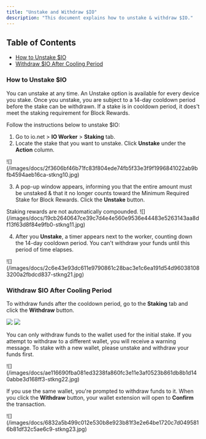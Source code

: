 ```yaml
---
title: "Unstake and Withdraw $IO"
description: "This document explains how to unstake & withdraw $IO."
---
```


## Table of Contents

- [How to Unstake $IO](/docs/how-to-unstake#how-to-unstake-io)
- [Withdraw $IO After Cooling Period](/docs/how-to-unstake#withdraw-io-after-cooling-period)


### How to Unstake $IO

You can unstake at any time. An Unstake option is available for every device you stake. Once you unstake, you are subject to a 14-day cooldown period before the stake can be withdrawn. If a stake is in cooldown period, it does't meet the staking requirement for Block Rewards.

Follow the instructions below to unstake $IO:

1. Go to io.net > **IO Worker** > **Staking** tab.
2. Locate the stake that you want to unstake. Click **Unstake** under the **Action** column.

<Frame>
![](/images/docs/2f3606bf46b71fc83f804ede74fb5f33e3f9f1996841022ab9bfb4594aeb16ca-stkng10.jpg)
</Frame>

3. A pop-up window appears, informing you that the entire amount must be unstaked & that it no longer counts toward the Minimum Required Stake for Block Rewards. Click the **Unstake** button.

<Info>
Staking rewards are not automatically compounded.
</Info>

<Frame>
![](/images/docs/19cb2640647ce39c7d4e4e560e9536e44483e5263143aa8df13f63d8f84e9fb0-stkng11.jpg)
</Frame>

4. After you **Unstake**, a timer appears next to the worker, counting down the 14-day cooldown period. You can't withdraw your funds until this period of time elapses.

<Frame>
![](/images/docs/2c6e43e93dc611e9790861c28bac3e1c6ea191d54d960381083200a2fbdcd837-stkng21.jpg)
</Frame>

### Withdraw $IO After Cooling Period

To withdraw funds after the cooldown period, go to the **Staking** tab and click the **Withdraw** button.

![](/images/docs/90ff5237ab04a5feb2b3395a4cb777c80e85c91a1145c775912570a0aed5dae8-stkng20.jpg) ![](/images/docs/6c6352361b46d42c177537f8c843e868250a2b105bf83938428271d8be1be380-image4.png)

You can only withdraw funds to the wallet used for the initial stake. If you attempt to withdraw to a different wallet, you will receive a warning message. To stake with a new wallet, please unstake and withdraw your funds first.

<Frame>
![](/images/docs/ae116690fba081ed3238fa860fc3e11e3af0523b861db8b1d140abbe3d168ff3-stkng22.jpg)
</Frame>

If you use the same wallet, you're prompted to withdraw funds to it. When you click the **Withdraw** button, your wallet extension will open to **Confirm** the transaction.

<Frame>
![](/images/docs/6832a5b499c012e530b8e923b81f3e2e64be1720c7d0495816b81df32c5ae6c9-stkng23.jpg)
</Frame>

